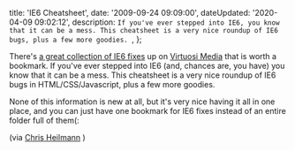 

  title: 'IE6 Cheatsheet',
  date: '2009-09-24 09:09:00',
  dateUpdated: '2020-04-09 09:02:12',
  description: `If you've ever stepped into IE6, you know that it can be a mess. This cheatsheet is a very nice roundup of IE6 bugs, plus a few more goodies. `,
};

There's [a great collection of IE6 fixes](http://www.virtuosimedia.com/tutorials/ultimate-ie6-cheatsheet-how-to-fix-25-internet-explorer-6-bugs#javascript-detection) up on [Virtuosi Media](http://www.virtuosimedia.com/) that is worth a bookmark. If you've ever stepped into IE6 (and, chances are, you have) you know that it can be a mess. This cheatsheet is a very nice roundup of IE6 bugs in HTML/CSS/Javascript, plus a few more goodies.

None of this information is new at all, but it's very nice having it all in one place, and you can just have one bookmark for IE6 fixes instead of an entire folder full of them(:

(via [Chris Heilmann](http://www.wait-till-i.com/2009/09/24/ttmmhtm-chrome-for-ie-3d-for-safari-and-firefox-nes-for-js-and-accessibility-and-an-open-internet-for-all/) )
